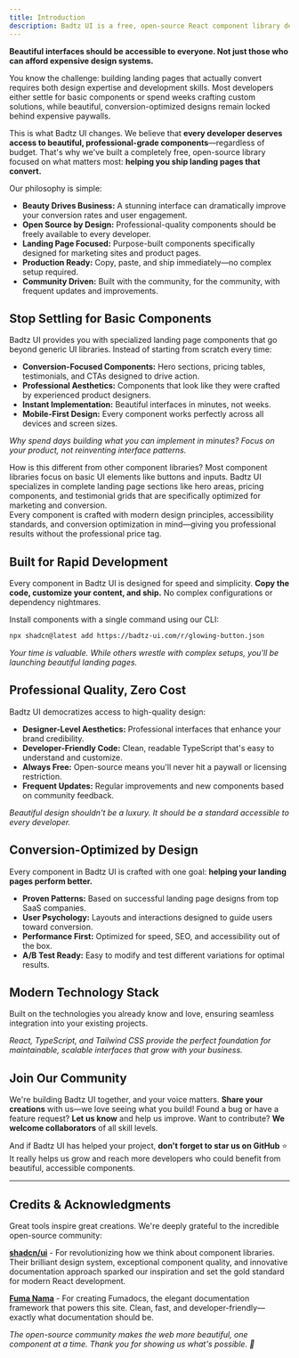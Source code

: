```yaml
---
title: Introduction
description: Badtz UI is a free, open-source React component library designed specifically for building beautiful, high-converting landing pages. Ship stunning interfaces faster with production-ready components.
---
```


**Beautiful interfaces should be accessible to everyone. Not just those who can afford expensive design systems.**

You know the challenge: building landing pages that actually convert requires both design expertise and development skills. Most developers either settle for basic components or spend weeks crafting custom solutions, while beautiful, conversion-optimized designs remain locked behind expensive paywalls.

This is what Badtz UI changes. We believe that **every developer deserves access to beautiful, professional-grade components**—regardless of budget. That's why we've built a completely free, open-source library focused on what matters most: **helping you ship landing pages that convert.**

Our philosophy is simple:

- **Beauty Drives Business:** A stunning interface can dramatically improve your conversion rates and user engagement.
- **Open Source by Design:** Professional-quality components should be freely available to every developer.
- **Landing Page Focused:** Purpose-built components specifically designed for marketing sites and product pages.
- **Production Ready:** Copy, paste, and ship immediately—no complex setup required.
- **Community Driven:** Built with the community, for the community, with frequent updates and improvements.

## Stop Settling for Basic Components

Badtz UI provides you with specialized landing page components that go beyond generic UI libraries. Instead of starting from scratch every time:

- **Conversion-Focused Components:** Hero sections, pricing tables, testimonials, and CTAs designed to drive action.
- **Professional Aesthetics:** Components that look like they were crafted by experienced product designers.
- **Instant Implementation:** Beautiful interfaces in minutes, not weeks.
- **Mobile-First Design:** Every component works perfectly across all devices and screen sizes.

_Why spend days building what you can implement in minutes? Focus on your product, not reinventing interface patterns._

<Accordion collapsible className="mt-4 border-dashed border rounded-lg">
  <AccordionItem value="faq-1" className="border-none !mb-0">
    <AccordionTrigger>
      How is this different from other component libraries?
    </AccordionTrigger>
    <AccordionContent>
      <span>
        Most component libraries focus on basic UI elements like buttons and inputs. Badtz UI specializes in 
        complete landing page sections like hero areas, pricing components, and testimonial grids that 
        are specifically optimized for marketing and conversion.
      </span>
      <br/>
      <span>
        Every component is crafted with modern design principles, accessibility standards, and conversion 
        optimization in mind—giving you professional results without the professional price tag.
      </span>
    </AccordionContent>
  </AccordionItem>
</Accordion>

## Built for Rapid Development

Every component in Badtz UI is designed for speed and simplicity. **Copy the code, customize your content, and ship.** No complex configurations or dependency nightmares.

Install components with a single command using our CLI:

```bash
npx shadcn@latest add https://badtz-ui.com/r/glowing-button.json
```

_Your time is valuable. While others wrestle with complex setups, you'll be launching beautiful landing pages._

## Professional Quality, Zero Cost

Badtz UI democratizes access to high-quality design:

- **Designer-Level Aesthetics:** Professional interfaces that enhance your brand credibility.
- **Developer-Friendly Code:** Clean, readable TypeScript that's easy to understand and customize.
- **Always Free:** Open-source means you'll never hit a paywall or licensing restriction.
- **Frequent Updates:** Regular improvements and new components based on community feedback.

_Beautiful design shouldn't be a luxury. It should be a standard accessible to every developer._

## Conversion-Optimized by Design

Every component in Badtz UI is crafted with one goal: **helping your landing pages perform better.**

- **Proven Patterns:** Based on successful landing page designs from top SaaS companies.
- **User Psychology:** Layouts and interactions designed to guide users toward conversion.
- **Performance First:** Optimized for speed, SEO, and accessibility out of the box.
- **A/B Test Ready:** Easy to modify and test different variations for optimal results.

## Modern Technology Stack

Built on the technologies you already know and love, ensuring seamless integration into your existing projects.

_React, TypeScript, and Tailwind CSS provide the perfect foundation for maintainable, scalable interfaces that grow with your business._

## Join Our Community

We're building Badtz UI together, and your voice matters. **Share your creations** with us—we love seeing what you build! Found a bug or have a feature request? **Let us know** and help us improve. Want to contribute? **We welcome collaborators** of all skill levels.

And if Badtz UI has helped your project, **don't forget to star us on GitHub** ⭐ It really helps us grow and reach more developers who could benefit from beautiful, accessible components.

---

## Credits & Acknowledgments

Great tools inspire great creations. We're deeply grateful to the incredible open-source community:

**[shadcn/ui](https://ui.shadcn.com/)** - For revolutionizing how we think about component libraries. Their brilliant design system, exceptional component quality, and innovative documentation approach sparked our inspiration and set the gold standard for modern React development.

**[Fuma Nama](https://fuma-nama.vercel.app/)** - For creating Fumadocs, the elegant documentation framework that powers this site. Clean, fast, and developer-friendly—exactly what documentation should be.

_The open-source community makes the web more beautiful, one component at a time. Thank you for showing us what's possible. 🚀_
